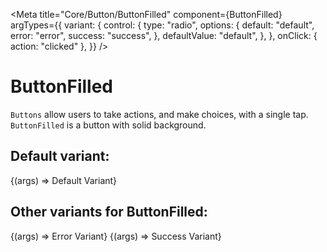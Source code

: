 
<Meta
  title="Core/Button/ButtonFilled"
  component={ButtonFilled}
  argTypes={{
    variant: {
      control: {
        type: "radio",
        options: {
          default: "default",
          error: "error",
          success: "success",
        },
        defaultValue: "default",
      },
    },
    onClick: { action: "clicked" },
  }}
/>

# ButtonFilled


`Buttons` allow users to take actions, and make choices, with a single tap.
`ButtonFilled` is a button with solid background.

## Default variant:

<Canvas>
  <Story name="Default" args={{}}>
    {(args) => <ButtonFilled {...args}>Default Variant</ButtonFilled>}
  </Story>
</Canvas>

## Other variants for ButtonFilled:

<Canvas>
  <Story name="Error" args={{ variant: "error" }}>
    {(args) => <ButtonFilled {...args}>Error Variant</ButtonFilled>}
  </Story>
  <Story name="Success" args={{ variant: "success" }}>
    {(args) => <ButtonFilled {...args}>Success Variant</ButtonFilled>}
  </Story>
</Canvas>

<ArgsTable of={ButtonFilled} />
